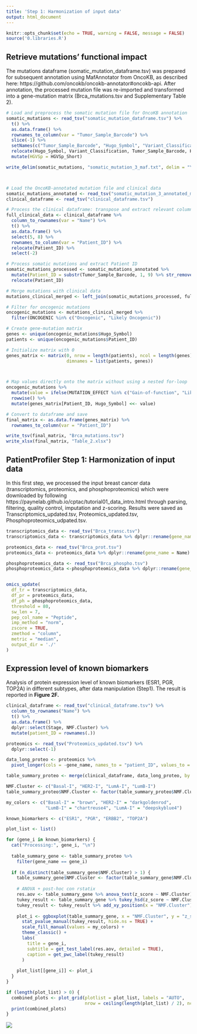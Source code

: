 ```yaml
---
title: 'Step 1: Harmonization of input data'
output: html_document
---
```


```r

knitr::opts_chunk$set(echo = TRUE, warning = FALSE, message = FALSE)
source('0.libraries.R')
```


## Retrieve mutations' functional impact 


The mutations dataframe (somatic_mutation_dataframe.tsv) was prepared for subsequent annotation using MafAnnotator from OncoKB, as described here: https://github.com/oncokb/oncokb-annotator#oncokb-api. After annotation, the processed mutation file was re-imported and transformed into a gene-mutation matrix (Brca_mutations.tsv and Supplementary Table 2).
 


```r

# Load and preprocess the somatic mutation file for OncoKB annotation
somatic_mutations <- read_tsv("somatic_mutation_dataframe.tsv") %>%
  t() %>%
  as.data.frame() %>%
  rownames_to_column(var = "Tumor_Sample_Barcode") %>%
  slice(-1) %>%  
  setNames(c("Tumor_Sample_Barcode", "Hugo_Symbol", "Variant_Classification", "HGVSp_Short")) %>%
  relocate(Hugo_Symbol, Variant_Classification, Tumor_Sample_Barcode, HGVSp_Short) %>%
  mutate(HGVSp = HGVSp_Short)  

write_delim(somatic_mutations, "somatic_mutation_3_maf.txt", delim = "\t", col_names = TRUE)



# Load the OncoKB-annotated mutation file and clinical data
somatic_mutations_annotated <- read_tsv("somatic_mutation_3_annotated_maf.txt")
clinical_dataframe <- read_tsv("clinical_dataframe.tsv")

# Process the clinical dataframe: transpose and extract relevant columns
full_clinical_data <- clinical_dataframe %>%
  column_to_rownames(var = "Name") %>%
  t() %>%
  as.data.frame() %>%
  select(5, 8) %>%  
  rownames_to_column(var = "Patient_ID") %>%
  relocate(Patient_ID) %>%
  select(-2)  

# Process somatic mutations and extract Patient ID
somatic_mutations_processed <- somatic_mutations_annotated %>%
  mutate(Patient_ID = substr(Tumor_Sample_Barcode, 1, 9) %>% str_remove("\\.")) %>%
  relocate(Patient_ID)

# Merge mutations with clinical data
mutations_clinical_merged <- left_join(somatic_mutations_processed, full_clinical_data, by = "Patient_ID")

# Filter for oncogenic mutations
oncogenic_mutations <- mutations_clinical_merged %>%
  filter(ONCOGENIC %in% c("Oncogenic", "Likely Oncogenic"))

# Create gene-mutation matrix
genes <- unique(oncogenic_mutations$Hugo_Symbol)
patients <- unique(oncogenic_mutations$Patient_ID)

# Initialize matrix with 0
genes_matrix <- matrix(0, nrow = length(patients), ncol = length(genes), 
                       dimnames = list(patients, genes))



# Map values directly onto the matrix without using a nested for-loop
oncogenic_mutations %>%
  mutate(value = ifelse(MUTATION_EFFECT %in% c("Gain-of-function", "Likely Gain-of-function"), 1, -1)) %>%
  rowwise() %>%
  mutate(genes_matrix[Patient_ID, Hugo_Symbol] <<- value)

# Convert to dataframe and save
final_matrix <- as.data.frame(genes_matrix) %>%
  rownames_to_column(var = "Patient_ID")

write_tsv(final_matrix, "Brca_mutations.tsv")
write_xlsx(final_matrix, "Table_2.xlsx")


```



## PatientProfiler Step 1: Harmonization of input data 

In this first step, we processed the input breast cancer data (transcriptomics, proteomics, and phosphoproteomics) which were downloaded by following https://paynelab.github.io/cptac/tutorial01_data_intro.html through parsing, filtering, quality control, imputation and z-scoring.
Results were saved as Transcriptomics_updated.tsv, Proteomics_updated.tsv, Phosphoproteomics_udpated.tsv. 

```r

transcriptomics_data <- read_tsv("Brca_transc.tsv") 
transcriptomics_data <- transcriptomics_data %>% dplyr::rename(gene_name = Name)

proteomics_data <- read_tsv("Brca_prot.tsv") 
proteomics_data <- proteomics_data %>% dplyr::rename(gene_name = Name) %>% select(-Database_ID)

phosphoproteomics_data <- read_tsv("Brca_phospho.tsv")  
phosphoproteomics_data <-phosphoproteomics_data %>% dplyr::rename(gene_name = Name) %>% select(-Database_ID)


omics_update(
  df_tr = transcriptomics_data,   
  df_pr = proteomics_data,   
  df_ph = phosphoproteomics_data,  
  threshold = 80,
  sw_len = 7,
  pep_col_name = "Peptide",
  imp_method = "norm", 
  zscore = TRUE,   
  zmethod = "column",   
  metric = "median",
  output_dir = './'
)

```



## Expression level of known biomarkers

Analysis of protein expression level of known biomarkers (ESR1, PGR, TOP2A) in different subtypes, after data manipulation (Step1). The result is reported in **Figure 2F.**


```r

clinical_dataframe <- read_tsv("clinical_dataframe.tsv") %>%
  column_to_rownames("Name") %>%
  t() %>%
  as.data.frame() %>%
  dplyr::select(Stage, NMF.Cluster) %>%
  mutate(patient_ID = rownames(.))

proteomics <- read_tsv("Proteomics_updated.tsv") %>%
  dplyr::select(-1)

data_long_proteo <- proteomics %>%
  pivot_longer(cols = -gene_name, names_to = "patient_ID", values_to = "z_score")

table_summary_proteo <- merge(clinical_dataframe, data_long_proteo, by = "patient_ID")

NMF.Cluster <- c("Basal-I", "HER2-I", "LumA-I", "LumB-I")
table_summary_proteo$NMF.Cluster <- factor(table_summary_proteo$NMF.Cluster, levels = NMF.Cluster)

my_colors <- c("Basal-I" = "brown", "HER2-I" = "darkgoldenrod", 
               "LumB-I" = "chartreuse4", "LumA-I" = "deepskyblue4")

known_biomarkers <- c("ESR1", "PGR", "ERBB2", "TOP2A")

plot_list <- list()

for (gene_i in known_biomarkers) {
  cat("Processing:", gene_i, "\n")
  
  table_summary_gene <- table_summary_proteo %>%
    filter(gene_name == gene_i)
  
  if (n_distinct(table_summary_gene$NMF.Cluster) > 1) {
    table_summary_gene$NMF.Cluster <- factor(table_summary_gene$NMF.Cluster, levels = NMF.Cluster)
    
    # ANOVA + post-hoc con rstatix
    res.aov <- table_summary_gene %>% anova_test(z_score ~ NMF.Cluster)
    tukey_result <- table_summary_gene %>% tukey_hsd(z_score ~ NMF.Cluster)
    tukey_result <- tukey_result %>% add_xy_position(x = "NMF.Cluster")
    
    plot_i <- ggboxplot(table_summary_gene, x = "NMF.Cluster", y = "z_score", fill = "NMF.Cluster") +
      stat_pvalue_manual(tukey_result, hide.ns = TRUE) +
      scale_fill_manual(values = my_colors) +
      theme_classic() +
      labs(
        title = gene_i,
        subtitle = get_test_label(res.aov, detailed = TRUE),
        caption = get_pwc_label(tukey_result)
      )
    
    plot_list[[gene_i]] <- plot_i
  }
}

if (length(plot_list) > 0) {
  combined_plots <- plot_grid(plotlist = plot_list, labels = "AUTO", 
                              nrow = ceiling(length(plot_list) / 2), ncol = 2)
  print(combined_plots)
}


```

![](images/2F.png)